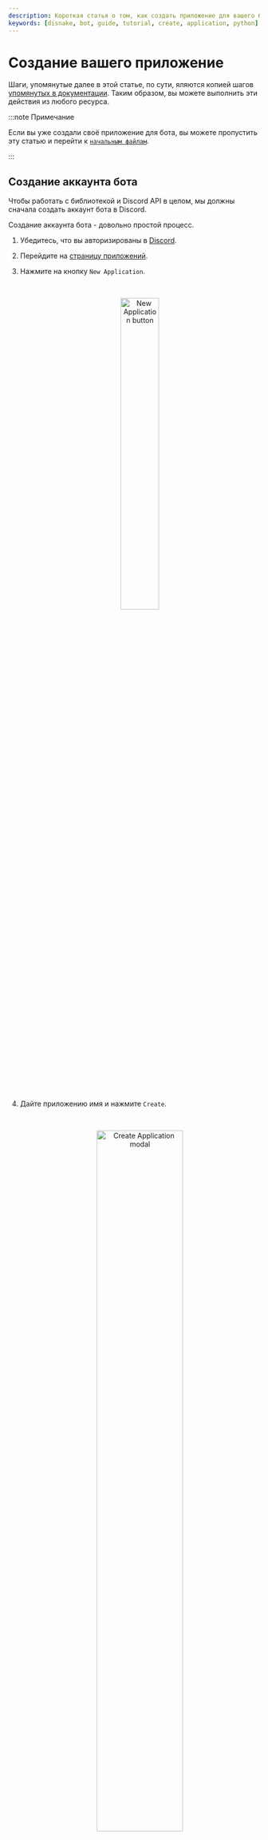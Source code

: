 ```yaml
---
description: Короткая статья о том, как создать приложение для вашего бота Discord.
keywords: [disnake, bot, guide, tutorial, create, application, python]
---
```


# Создание вашего приложение

Шаги, упомянутые далее в этой статье, по сути, яляются копией шагов
[упомянутых в документации](https://docs.disnake.dev/en/latest/discord.html). Таким образом, вы можете выполнить эти
действия из любого ресурса.

:::note Примечание

Если вы уже создали своё приложение для бота, вы можете пропустить эту статью и перейти к
[`начальным файлам`](../getting-started/initial-files.mdx).

:::

## Создание аккаунта бота

Чтобы работать с библиотекой и Discord API в целом, мы должны сначала создать аккаунт бота в Discord.

Создание аккаунта бота - довольно простой процесс.

1. Убедитесь, что вы авторизированы в [Discord](https://www.discord.com).

2. Перейдите на [страницу приложений](https://discord.com/developers/applications).

3. Нажмите на кнопку `New Application`.

    <!-- prettier-ignore -->
    <br />
    <p align = "center">
        <img src={require("./images/new-application.png").default} alt="New Application button" width="40%"/>
    </p>
    <br />

4. Дайте приложению имя и нажмите `Create`.

    <!-- prettier-ignore -->
    <br />
    <p align = "center">
        <img src={require("./images/application-name.png").default} alt="Create Application modal" width="60%"/>
    </p>
    <br />

5. Создайте аккаунт бота, перейдя на вкладку `Bot` и нажав `Add Bot`.

    - Нажмите `Yes, do it!` для продолжения.

    <!-- prettier-ignore -->
    <br />
    <p align = "center">
        <img src={require("./images/build-a-bot.png").default} alt="Build-A-Bot" width="75%"/>
    </p>
    <br />

6. Убедитесь, что установлен флажок `Public Bot`, если вы хотите, чтобы другие могли приглашать вашего.

    - Вы также должны убедиться, что флажок `Require OAuth2 Code Grant` снят, если только вы не разрабатываете службу,
      которая в этом нуждается. Если вы не уверены, то **оставьте его снятым**.

    <!-- prettier-ignore -->
    <br />
    <p align = "center">
        <img src={require("./images/new-bot.png").default} alt="New Bot" width="75%"/>
    </p>
    <br />

7. Скопируйте токен, используя кнопку `Copy`.

    - Это **не** Client Secret на странице общей информации.

И это всё. Теперь у вас есть аккаунт бота, и вы можете войти с помощью этого токена.

## Что касается токена бота

:::danger Предупреждение

Этот раздел важный, поэтому обратите на него пристальное внимание. В нём объясняется, что такое токен вашего бота, а тажке его
аспекты безопасности.

:::

### Что такое токен?

Следует отметить, что токен **по сути, является паролем вашего бота**. Вы **никогда** не должны делиться им с кем-то
другим. При этом кто-то может войти в вашего бота и совершать вредоносные действия, например, покидать сервера, банить
всех участников на серверах или намеренно упоминать всех.

Токены выглядят следующим образом: `OTA4MjgxMjk4NTU1MTA5Mzk2.YYzc4A.TB7Ng6DOnVDlpMS4idjGptsreFg` (не беспокойтесь, мы
сбросили этот токен!) Если он будет немного короче и больше похож на этот: `CR8UbizwLgyES9LuHK7eIrXHbRTuqoEs`, значит
вместо токена вы скопировали свой Client Secret. Обязательно скопируйте токен, если вы хотите, чтобы ваш бот работал!

### Сценарий утечки токена

Давайте представим, что у вас есть бот, находящийся на более чем 1000 серверах, и потребовалось много-много месяцев
написания и терпения, чтобы получить его на этом количестве серверов. Ваш токен куда-то утёк, и теперь он у кого-то
другого. Этот человек может:

-   Спамить на каждом сервере, на которых находится ваш бот;
-   Рассылать спам в личные сообщения большому количеству пользователей;
-   Удалять большое количество каналов;
-   Выгонять или банить большое количество участников на серверах;
-   Заставить вашего бота покинуть все серверы, к которым он присоединился;
-   Доступ и повреждение вашего сервера.

Всё это и многое, многое другое. Звучит довольно ужасно, не так ли? Поэтому убедитесь, что ваш токен находится в
максимальной безопасности! На странице [начальных файлов](../getting-started/initial-files.mdx) мы рассмотрим, как
безопасно хранить ваш токен в файле конфигурации.

:::caution Осторожно

Если вы случайно "слили" свой токен, нажмите на кнопку `Regenerate` как можно скорее. Это уничтожит ваш старый токен и
создаст новый. Теперь вам нужно использовать новый токен для входа.

:::

### Системные сообщения Discord

Системные сообщения - это официальные сообщения, которые Discord отправляет, чтобы предупредить вас о проблеме с
вашим аккаунтом. Эти сообщения могут варьироваться от различных проблем с оплатой, обновлений обращений в службу
поддержки и предупреждений о нарушении ToS. Вы также можете ожидать системного сообщения, если ваш токен бота был
опубликован в интернете публично и был найден Discord.

**Такое сообщение будет выглядеть следующим образом:**

<br />
<p align="center">
	<img src={require('./images/system-message.png').default} alt="System message" width="90%" />
</p>
<br />

:::caution Осторожно

Поскольку мы не знаем, в какой степени Discord ищет токены бота или сколько времени требуется для информирования
пользователя о том, где был найден бот, мы рекомендуем не полностью полагаться на эту функцию. Но в случае, если ваш
токен бота будет найден в интернете публично (скажем, в [репозитории GitHub](https://www.github.com/)), вы можете
ожидать, что Discord отправит системное сообщение на аккаунт, к которому привязан бот.

:::

Обратите внимание, что Discord никогда не будет запрашивать ваш пароль или токен учетной записи, а системное сообщение
никогда не будет запрашивать то же самое. Системные сообщения из Discord будут иметь проверенный тег `СИСТЕМА`, а в
строке внизу личных сообщений будет сказано - "В данной ветке отображаются уведомления Discord".

<br />
<p align="center">
	<img src={require('./images/system-dm.png').default} alt="System DM" width="50%" />
</p>
<br />

Вы можете прочитать больше о подлинности этих сообщений [в этой статье][discord-sys-msg-page].

[discord-sys-msg-page]: https://support.discord.com/hc/en-us/articles/360036118732-Discord-System-Messages

## Приглашение вашего бота

Итак, вы создали учетную запись бота, но на самом деле его нет ни на одном сервере. Если вы хотите пригласить своего
бота, вы должны создать для него приглашение.

1.  Убедитесь, что вы авторизированы в [Discord][discord-page].

2.  Перейдите на [страницу приложений][discord-app-page].

3.  Нажмите на страницу вашего бота.

4.  Перейдите на вкладку `OAuth2`.

    <!-- prettier-ignore -->
    <br />
    <p align = "center">
        <img src={require("./images/oauth-page.png").default} alt="OAuth2 Page" width="100%"/>
    </p>
    <br />

5.  Поставьте галочку возле `bot`в поле `scopes`.

    <!-- prettier-ignore -->
    <br />
    <p align = "center">
        <img src={require("./images/oauth-scopes.png").default} alt="OAuth2 Scope" width="100%"/>
    </p>
    <br />

    -   Если вы хотите использовать слеш команды и другие взаимодействия в вашем боте, обязательно поставьте галочку
        возле `applications.commands` в поле `scopes`.

    <!-- prettier-ignore -->
    <br />
    <p align = "center">
        <img src={require("./images/oauth-application-commands.png").default} alt="OAuth2 Application Commands" width="100%"/>
    </p>
    <br />

6.  Отметьте права, необходимые для работы вашего бота в поле `Bot Permissions`.

    -   Пожалуйста, помните про последствия требования права `Administrator` (Администратор).

    -   Владельцы ботов должны иметь включённый 2FA для определённых действий и прав при добавлении на серверах, на
        которых включён общесерверный 2FA. Прочтите [страницу поддержки по 2FA][discord-2fa-page] для дополнительной
        информации.

    <!-- prettier-ignore -->
    <br />
    <p align = "center">
        <img src={require("./images/oauth-permissions.png").default} alt="OAuth2 Permissions" width="100%"/>
    </p>
    <br />

7.  Теперь полученное приглашение можно использовать для добавления вашего бота на сервер. Скопируйте и вставьте его в
    свой браузер, выберите сервер, на который вы хотите пригласить бота и нажмите `Авторизовать`

    :::info Информация

    Для этого человеку, добавляющему бота, необходимо право "Управление сервером".

    :::

Если вы хотите сгенерировать динамическое приглашение во время выполнения команды, используйте
интерфейс <DocsLink reference="disnake.Permissions" /> и <DocsLink reference="disnake.utils.oauth_url" />.

[discord-page]: https://www.discord.com
[discord-app-page]: https://discord.com/developers/applications
[discord-2fa-page]: https://support.discord.com/hc/en-us/articles/219576828-Setting-up-Two-Factor-Authentication
